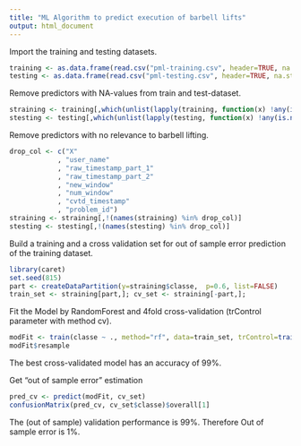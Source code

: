 ```yaml
---
title: "ML Algorithm to predict execution of barbell lifts"
output: html_document
---
```


Import the training and testing datasets.

```r
training <- as.data.frame(read.csv("pml-training.csv", header=TRUE, na.strings= c("NA", "#DIV/0!")))
testing <- as.data.frame(read.csv("pml-testing.csv", header=TRUE, na.strings= c("NA", "#DIV/0!")))
```

Remove predictors with NA-values from train and test-dataset.

```r
straining <- training[,which(unlist(lapply(training, function(x) !any(is.na(x)))))]
stesting <- testing[,which(unlist(lapply(testing, function(x) !any(is.na(x)))))]
```

Remove predictors with no relevance to barbell lifting.

```r
drop_col <- c("X"
            , "user_name"
            , "raw_timestamp_part_1"
            , "raw_timestamp_part_2"
            , "new_window"
            , "num_window"
            , "cvtd_timestamp"
            , "problem_id")
straining <- straining[,!(names(straining) %in% drop_col)]
stesting <- stesting[,!(names(stesting) %in% drop_col)]
```

Build a training and a cross validation set for out of sample error prediction of the training dataset.

```r
library(caret)
set.seed(815)
part <- createDataPartition(y=straining$classe,  p=0.6, list=FALSE)
train_set <- straining[part,]; cv_set <- straining[-part,];
```

Fit the Model by RandomForest and 4fold cross-validation (trControl parameter with method cv).

```r
modFit <- train(classe ~ ., method="rf", data=train_set, trControl=trainControl(method="cv", number = 4), allowParallel=T)
modFit$resample
```
The best cross-validated model has an accuracy of 99%.


Get "out of sample error" estimation

```r
pred_cv <- predict(modFit, cv_set)
confusionMatrix(pred_cv, cv_set$classe)$overall[1]
``` 

The (out of sample) validation performance is 99%.
Therefore Out of sample error is 1%.

